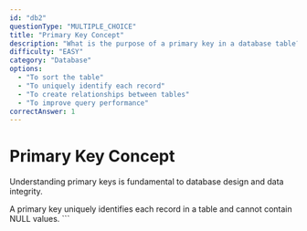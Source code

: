 ```yaml
---
id: "db2"
questionType: "MULTIPLE_CHOICE"
title: "Primary Key Concept"
description: "What is the purpose of a primary key in a database table?"
difficulty: "EASY"
category: "Database"
options:
  - "To sort the table"
  - "To uniquely identify each record"
  - "To create relationships between tables"
  - "To improve query performance"
correctAnswer: 1
---
```


# Primary Key Concept

Understanding primary keys is fundamental to database design and data integrity.

A primary key uniquely identifies each record in a table and cannot contain NULL values.
\`\`\`
